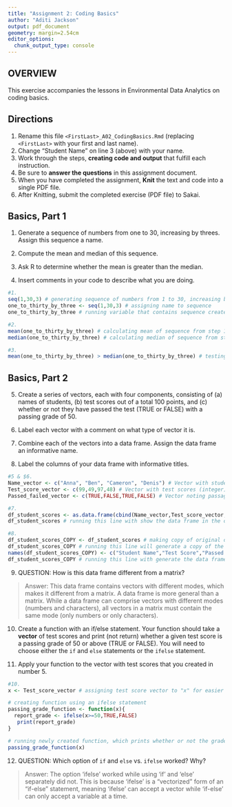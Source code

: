 ```yaml
---
title: "Assignment 2: Coding Basics"
author: "Aditi Jackson"
output: pdf_document
geometry: margin=2.54cm
editor_options: 
  chunk_output_type: console
---
```


## OVERVIEW

This exercise accompanies the lessons in Environmental Data Analytics on coding basics.

## Directions

1.  Rename this file `<FirstLast>_A02_CodingBasics.Rmd` (replacing `<FirstLast>` with your first and last name).
2.  Change "Student Name" on line 3 (above) with your name.
3.  Work through the steps, **creating code and output** that fulfill each instruction.
4.  Be sure to **answer the questions** in this assignment document.
5.  When you have completed the assignment, **Knit** the text and code into a single PDF file.
6.  After Knitting, submit the completed exercise (PDF file) to Sakai.

## Basics, Part 1

1.  Generate a sequence of numbers from one to 30, increasing by threes. Assign this sequence a name.

2.  Compute the mean and median of this sequence.

3.  Ask R to determine whether the mean is greater than the median.

4.  Insert comments in your code to describe what you are doing.

```r
#1. 
seq(1,30,3) # generating sequence of numbers from 1 to 30, increasing by 3's
one_to_thirty_by_three <- seq(1,30,3) # assigning name to sequence
one_to_thirty_by_three # running variable that contains sequence created above

#2. 
mean(one_to_thirty_by_three) # calculating mean of sequence from step 1
median(one_to_thirty_by_three) # calculating median of sequence from step 1

#3. 
mean(one_to_thirty_by_three) > median(one_to_thirty_by_three) # testing if mean > median

```

## Basics, Part 2

5.  Create a series of vectors, each with four components, consisting of (a) names of students, (b) test scores out of a total 100 points, and (c) whether or not they have passed the test (TRUE or FALSE) with a passing grade of 50.

6.  Label each vector with a comment on what type of vector it is.

7.  Combine each of the vectors into a data frame. Assign the data frame an informative name.

8.  Label the columns of your data frame with informative titles.

```r

#5 & $6.
Name_vector <- c("Anna", "Ben", "Cameron", "Denis") # Vector with student names (string)
Test_score_vector <- c(99,49,97,48) # Vector with test scores (integer)
Passed_failed_vector <- c(TRUE,FALSE,TRUE,FALSE) # Vector noting passage or failure (Boolean)

#7.
df_student_scores <- as.data.frame(cbind(Name_vector,Test_score_vector,Passed_failed_vector)) #combining vectors into a data frame and assigning it a name
df_student_scores # running this line with show the data frame in the console

#8.
df_student_scores_COPY <- df_student_scores # making copy of original data set in order to apply new column names
df_student_scores_COPY # running this line will generate a copy of the data frame in the console
names(df_student_scores_COPY) <- c("Student Name","Test Score","Passed Test? ") # using names() to change column headers
df_student_scores_COPY # running this line with generate the data frame with new headers applied

```

9.  QUESTION: How is this data frame different from a matrix?

> Answer: This data frame contains vectors with different modes, which makes it different from a matrix. A data frame is more general than a matrix. While a data frame can comprise vectors with different modes (numbers and characters), all vectors in a matrix must contain the same mode (only numbers or only characters).

10. Create a function with an if/else statement. Your function should take a **vector** of test scores and print (not return) whether a given test score is a passing grade of 50 or above (TRUE or FALSE). You will need to choose either the `if` and `else` statements or the `ifelse` statement. 

11. Apply your function to the vector with test scores that you created in number 5.

```r

#10.
x <- Test_score_vector # assigning test score vector to "x" for easier manipulation

# creating function using an ifelse statement
passing_grade_function <- function(x){
  report_grade <- ifelse(x>=50,TRUE,FALSE)
   print(report_grade)
}

# running newly created function, which prints whether or not the grades from the test score vector qualified the students to pass (TRUE) or fail (FALSE)
passing_grade_function(x)


```

12. QUESTION: Which option of `if` and `else` vs. `ifelse` worked? Why?

> Answer: The option 'ifelse' worked while using 'if' and 'else' separately did not. This is because 'ifelse' is a "vectorized" form of an "if-else" statement, meaning 'ifelse' can accept a vector while 'if-else' can only accept a variable at a time.